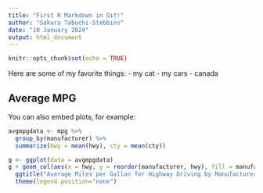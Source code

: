 ```yaml
---
title: "First R Markdown in Git!"
author: "Sakura Tabuchi-Stebbins"
date: "10 January 2024"
output: html_document
---
```


```r
knitr::opts_chunk$set(echo = TRUE)
```

Here are some of my favorite things:
- my cat
- my cars
- canada

## Average MPG

You can also embed plots, for example:

```r
avgmpgdata <- mpg %>% 
  group_by(manufacturer) %>% 
  summarize(hwy = mean(hwy), cty = mean(cty))

g <- ggplot(data = avgmpgdata)
g + geom_col(aes(x = hwy, y = reorder(manufacturer, hwy), fill = manufacturer)) +
  ggtitle("Average Miles per Gallon for Highway Driving by Manufacturer", subtitle = "Data on vehicles from 1999 to 2008 for 38 popular models of cars") +
  theme(legend.position="none") 
```